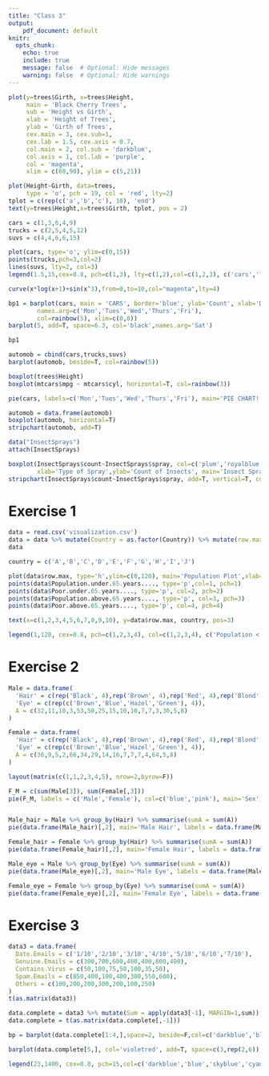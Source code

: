 ```yaml
---
title: "Class 3"
output: 
    pdf_document: default
knitr:
  opts_chunk: 
    echo: true
    include: true
    message: false  # Optional: Hide messages
    warning: false  # Optional: Hide warnings
---
```


```r
plot(y=trees$Girth, x=trees$Height, 
     main = 'Black Cherry Trees', 
     sub = 'Height vs Girth',
     xlab = 'Height of Trees',
     ylab = 'Girth of Trees',
     cex.main = 3, cex.sub=1,
     cex.lab = 1.5, cex.axis = 0.7,
     col.main = 2, col.sub = 'darkblue',
     col.axis = 1, col.lab = 'purple',
     col = 'magenta', 
     xlim = c(60,90), ylim = c(5,21))
```

```r
plot(Height~Girth, data=trees,
     type = 'o', pch = 19, col = 'red', lty=2)
tplot = c(rep(c('a','b','c'), 10), 'end')
text(y=trees$Height,x=trees$Girth, tplot, pos = 2)
```
```r
cars = c(1,3,6,4,9)
trucks = c(2,5,4,5,12)
suvs = c(4,4,6,6,15)

plot(cars, type='o', ylim=c(0,15))
points(trucks,pch=3,col=2)
lines(suvs, lty=2, col=3)
legend(1.5,15,cex=0.8, pch=c(1,3), lty=c(1,2),col=c(1,2,3), c('cars','trucks','suvs'))
```

```r
curve(x*log(x+1)+sin(x^3),from=0,to=10,col="magenta",lty=4)

```
```r
bp1 = barplot(cars, main = 'CARS', border='blue', ylab='Count', xlab='Days', 
        names.arg=c('Mon','Tues','Wed','Thurs','Fri'),
        col=rainbow(5), xlim=c(0,8))
barplot(5, add=T, space=6.3, col='black',names.arg='Sat')
```
```r
bp1
```



```r
automob = cbind(cars,trucks,suvs)
barplot(automob, beside=T, col=rainbow(5))
```
```r
boxplot(trees$Height)
boxplot(mtcars$mpg ~ mtcars$cyl, horizontal=T, col=rainbow(3))
```
```r
pie(cars, labels=c('Mon','Tues','Wed','Thurs','Fri'), main='PIE CHART!!!!!')

```
```r
automob = data.frame(automob)
boxplot(automob, horizontal=T)
stripchart(automob, add=T)
```
```r
data("InsectSprays")
attach(InsectSprays)

boxplot(InsectSprays$count~InsectSprays$spray, col=c('plum','royalblue','rosybrown','seagreen','yellowgreen','lightcoral'),
        xlab='Type of Spray',ylab='Count of Insects', main='Insect Spray')
stripchart(InsectSprays$count~InsectSprays$spray, add=T, vertical=T, col='slategrey', pch=19)
```
# Exercise 1

```r
data = read.csv('visualization.csv')
data = data %>% mutate(Country = as.factor(Country)) %>% mutate(row.max = apply(data[,2:5], 1 , max))
data
```

```r
country = c('A','B','C','D','E','F','G','H','I','J')

plot(data$row.max, type='h',ylim=c(0,120), main='Population Plot',xlab="Country",ylab="Population")
points(data$Population.under.65.years...., type='p',col=1, pch=1)
points(data$Poor.under.65.years...., type='p', col=2, pch=2)
points(data$Population.above.65.years...., type='p', col=3, pch=3)
points(data$Poor.above.65.years...., type='p', col=4, pch=4)

text(x=c(1,2,3,4,5,6,7,8,9,10), y=data$row.max, country, pos=3)

legend(1,120, cex=0.8, pch=c(1,2,3,4), col=c(1,2,3,4), c('Population < 65','Poor < 65 ','Population > 65','Poor > 65'))

```

# Exercise 2

```r
Male = data.frame(
  'Hair' = c(rep('Black', 4),rep('Brown', 4),rep('Red', 4),rep('Blond', 4)),
  'Eye' = c(rep(c('Brown','Blue','Hazel','Green'), 4)),
  A = c(32,11,10,3,53,50,25,15,10,10,7,7,3,30,5,8)
)

Female = data.frame(
  'Hair' = c(rep('Black', 4),rep('Brown', 4),rep('Red', 4),rep('Blond', 4)),
  'Eye' = c(rep(c('Brown','Blue','Hazel','Green'), 4)),
  A = c(36,9,5,2,66,34,29,14,16,7,7,7,4,64,5,8)
)
```

```r
layout(matrix(c(1,1,2,3,4,5), nrow=2,byrow=F))

F_M = c(sum(Male[3]), sum(Female[,3]))
pie(F_M, labels = c('Male','Female'), col=c('blue','pink'), main='Sex')


Male_hair = Male %>% group_by(Hair) %>% summarise(sumA = sum(A))
pie(data.frame(Male_hair)[,2], main='Male Hair', labels = data.frame(Male_hair)[,1], col = c('Black','Yellow','Brown','Red'))

Female_hair = Female %>% group_by(Hair) %>% summarise(sumA = sum(A))
pie(data.frame(Female_hair)[,2], main='Female Hair', labels = data.frame(Female_hair)[,1], col = c('Black','Yellow','Brown','Red'))

Male_eye = Male %>% group_by(Eye) %>% summarise(sumA = sum(A))
pie(data.frame(Male_eye)[,2], main='Male Eye', labels = data.frame(Male_eye)[,1], col = c('Blue','Brown','Green','Beige'))

Female_eye = Female %>% group_by(Eye) %>% summarise(sumA = sum(A))
pie(data.frame(Female_eye)[,2], main='Female Eye', labels = data.frame(Female_eye)[,1], col = c('Blue','Brown','Green','Beige'))

```

# Exercise 3

```r
data3 = data.frame(
  Date.Emails = c('1/10','2/10','3/10','4/10','5/10','6/10','7/10'),
  Genuine.Emails = c(300,700,600,400,400,800,400),
  Contains.Virus = c(50,100,75,50,100,35,50),
  Spam.Emails = c(850,400,100,400,300,550,600),
  Others = c(100,200,200,300,200,100,250)
)
t(as.matrix(data3))
```

```r
data.complete = data3 %>% mutate(Sum = apply(data3[-1], MARGIN=1,sum))
data.complete = t(as.matrix(data.complete[,-1]))

```

```r
bp = barplot(data.complete[1:4,],space=2, beside=F,col=c('darkblue','blue','skyblue','cyan'), xlim=c(2,25))

barplot(data.complete[5,], col='violetred', add=T, space=c(3,rep(2,6)), names.arg=data3[,1])

legend(23,1400, cex=0.8, pch=15,col=c('darkblue','blue','skyblue','cyan','violetred'), c('Genuine','Virus','Spam','Others','Total'))


```

